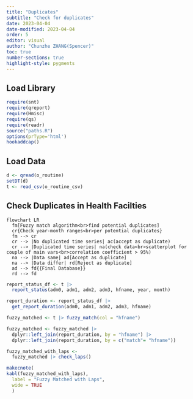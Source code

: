 ```yaml
---
title: "Duplicates"
subtitle: "Check for duplicates"
date: 2023-04-04
date-modified: 2023-04-04
order: 5
editor: visual
author: "Chunzhe ZHANG(Spencer)"
toc: true
number-sections: true
highlight-style: pygments
---
```


## Load Library {.unnumbered}

```r
require(snt)
require(qreport)
require(Hmisc)
require(qs)
require(readr)
source("paths.R")
options(prType='html')
hookaddcap()
```

## Load Data {.unnumbered}

```r
d <- qread(o_routine)
setDT(d)
t <- read_csv(o_routine_csv)
```

## Check Duplicates in Health Facilties

```mermaid
flowchart LR
  fm[Fuzzy match algorithm<br>find potential duplicates]
  cr{Check year-month ranges<br>per potential duplicates}
  fm --> cr
  cr --> |No duplicated time series| ac(accept as duplicate)
  cr --> |Duplicated time series| na(check data<br>scatterplot for couple of main vars<br>correlation coefficient > 95%)
  na --> |Data same| ad[Accept as duplicate]
  na --> |Data differ| rd[Reject as duplicate]
  ad --> fd{{Final Database}}
  rd --> fd
```

```r
report_status_df <- t |>
  report_status(adm0, adm1, adm2, adm3, hfname, year, month)

report_duration <- report_status_df |>
  get_report_duration(adm0, adm1, adm2, adm3, hfname)

fuzzy_matched <- t |> fuzzy_match(col = "hfname")

fuzzy_matched <- fuzzy_matched |> 
  dplyr::left_join(report_duration, by = "hfname") |>
  dplyr::left_join(report_duration, by = c("match"= "hfname"))

fuzzy_matched_with_laps <- 
  fuzzy_matched |> check_laps()

makecnote(
kabl(fuzzy_matched_with_laps),
  label = "Fuzzy Matched with Laps",
  wide = TRUE
  )
```
